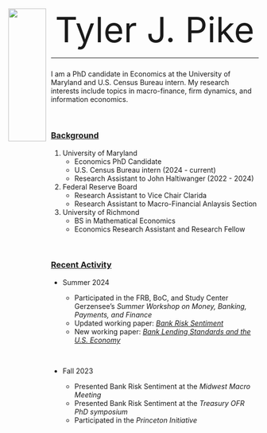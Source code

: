 
<style>
.column-left{
  padding-top: 25pt;
  padding-bottom: 25pt;
  float: left;
  width: 50%;
  height: 200pt;
  text-align: left;
}
.column-right{
  padding-top: 25pt;
  padding-bottom: 25pt;
  float: right;
  width: 50%;
  height: 200pt;
  text-align: left;
}
</style>

<style>
.column-pic{
  padding-top: 25pt;
  padding-bottom: 25pt;
  float: left;
  width: 15%;
  height: 200pt;
  text-align: right;
}
.column-text{
  padding-top: 25pt;
  padding-bottom: 25pt;
  float: right;
  width: 83%;
  height: 200pt;
  text-align: left;
}
</style>


<div class="column-pic">

   <img src="./content/Pike Profile Picture.jpg" style="width:100%">

</div>


<div class="column-text">

  <p align=center> <span style="font-size:5em;"> Tyler J. Pike </span> </p>
  
   

---  
  
###   

I am a PhD candidate in Economics at the University of Maryland and U.S. Census Bureau intern. My research interests include topics in macro-finance, firm dynamics, and information economics. 
  
  &nbsp; 
  
### [Background](./content/Tyler_Pike_CV.pdf)  
  
1. University of Maryland  
    - Economics PhD Candidate  
    - U.S. Census Bureau intern (2024 - current)  
    - Research Assistant to John Haltiwanger  (2022 - 2024)  

2. Federal Reserve Board   
    - Research Assistant to Vice Chair Clarida   
    - Research Assistant to Macro-Financial Anlaysis Section      

3. University of Richmond  
    - BS in Mathematical Economics   
    - Economics Research Assistant and Research Fellow    

  &nbsp; 

### [Recent Activity]()

- Summer 2024
  - Participated in the FRB, BoC, and Study Center Gerzensee's *Summer Workshop on Money, Banking, Payments, and Finance*
  - Updated working paper: *[Bank Risk Sentiment](./content/Pike - Bank Risk Sentiment - Summer 2024.pdf)* 
  - New working paper: *[Bank Lending Standards and the U.S. Economy](https://www.richmondfed.org/publications/research/working_papers/2024/wp_24-07)*   
  
  &nbsp; 
     
- Fall 2023 
  - Presented Bank Risk Sentiment at the *Midwest Macro Meeting*
  - Presented Bank Risk Sentiment at the *Treasury OFR PhD symposium*
  - Participated in the *Princeton Initiative*
